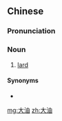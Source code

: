 ==Chinese==
{{zh-forms}}

===Pronunciation===
{{zh-pron
|m=dàyóu
|c=daai6 jau4-2
|mn=tōa-iû
|cat=n
}}

===Noun===
{{zh-noun}}

# [[lard]]

====Synonyms====
* {{zh-l|豬油}}

[[mg:大油]]
[[zh:大油]]